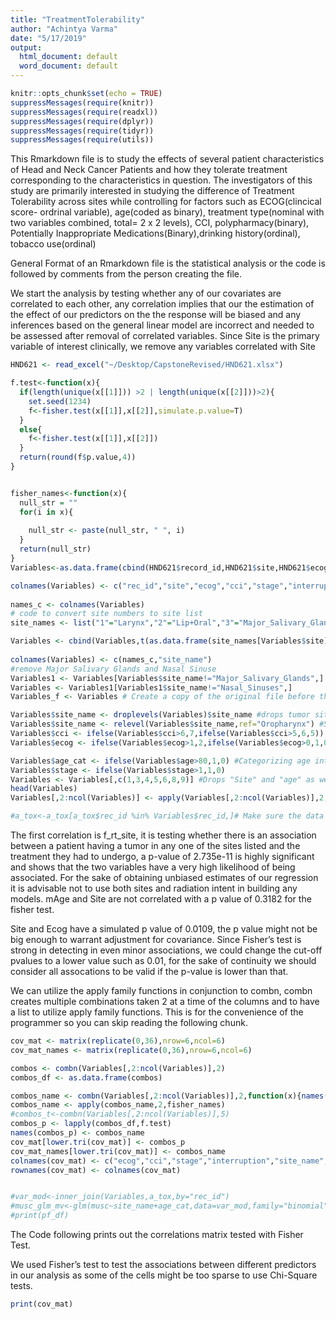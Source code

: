 ```yaml
---
title: "TreatmentTolerability"
author: "Achintya Varma"
date: "5/17/2019"
output: 
  html_document: default
  word_document: default
---
```


```r
knitr::opts_chunk$set(echo = TRUE)
suppressMessages(require(knitr))
suppressMessages(require(readxl))
suppressMessages(require(dplyr))
suppressMessages(require(tidyr))
suppressMessages(require(utils))

```

This Rmarkdown file is to study the effects of several patient characteristics of Head and Neck Cancer Patients and how they tolerate treatment corresponding to the characteristics in question. The investigators of this study are primarily interested in studying the difference of Treatment Tolerability across sites while controlling for factors such as ECOG(clincical score- ordrinal variable), age(coded as binary), treatment type(nominal with two variables combined, total= 2 x 2 levels), CCI, polypharmacy(binary), Potentially Inappropriate Medications(Binary),drinking history(ordinal), tobacco use(ordinal)

General Format of an Rmarkdown file is the statistical analysis or the code is followed by comments from the person creating the file. 

We start the analysis by testing whether any of our covariates are correlated to each other, any correlation implies that our the estimation of the effect of our predictors on the the response will be biased and any inferences based on the general linear model are incorrect and needed to be assessed after removal of correlated variables. Since Site is the primary variable of interest clinically, we remove any variables correlated with Site

```r
HND621 <- read_excel("~/Desktop/CapstoneRevised/HND621.xlsx")

f.test<-function(x){
  if(length(unique(x[[1]])) >2 | length(unique(x[[2]]))>2){
    set.seed(1234)
    f<-fisher.test(x[[1]],x[[2]],simulate.p.value=T)
  }
  else{
    f<-fisher.test(x[[1]],x[[2]])
  }
  return(round(f$p.value,4))
} 


fisher_names<-function(x){
  null_str = ""
  for(i in x){
  
    null_str <- paste(null_str, " ", i)
  }
  return(null_str)
}
Variables<-as.data.frame(cbind(HND621$record_id,HND621$site,HND621$ecog,HND621$cci_excel,HND621$stagefinal8,HND621$interruption,HND621$age_at_rt_start))

colnames(Variables) <- c("rec_id","site","ecog","cci","stage","interruption","age")
 
names_c <- colnames(Variables)
# code to convert site numbers to site list
site_names <- list("1"="Larynx","2"="Lip+Oral","3"="Major_Salivary_Glands","4"="Nasopharynx","5"="Oropharynx","6"="Hypopharynx","7"="Nasal_Sinuses")

Variables <- cbind(Variables,t(as.data.frame(site_names[Variables$site]))) #uses the list above to convert the "numeric" values of the tumor sites to character type
                 
colnames(Variables) <- c(names_c,"site_name")
#remove Major Salivary Glands and Nasal Sinuse
Variables1 <- Variables[Variables$site_name!="Major_Salivary_Glands",]
Variables <- Variables1[Variables1$site_name!="Nasal_Sinuses",]
Variables_f <- Variables # Create a copy of the original file before the next steps

Variables$site_name <- droplevels(Variables)$site_name #drops tumor sites we are not interested in analyzing
Variables$site_name <- relevel(Variables$site_name,ref="Oropharynx") #Sets the reference to the biggest site in our dataset
Variables$cci <- ifelse(Variables$cci>6,7,ifelse(Variables$cci>5,6,5)) #Cci greater than 7 is counted as one category
Variables$ecog <- ifelse(Variables$ecog>1,2,ifelse(Variables$ecog>0,1,0))#Ecog higher than 2 is counted as a single score

Variables$age_cat <- ifelse(Variables$age>80,1,0) #Categorizing age into 80+ vs 70-80
Variables$stage <- ifelse(Variables$stage>1,1,0)
Variables <- Variables[,c(1,3,4,5,6,8,9)] #Drops "Site" and "age" as we are interested in categorizing age and the character values of site
head(Variables)
Variables[,2:ncol(Variables)] <- apply(Variables[,2:ncol(Variables)],2,as.character) #convert all the predictors to characters as it is helpful to have characters to conduct logistic regressions

#a_tox<-a_tox[a_tox$rec_id %in% Variables$rec_id,]# Make sure the data frame with all our response variables has the same rows as our dataframes with all the predictors, a_tox was defined in a different .r file from the same project and is in the workspace
```
The first correlation is f_rt_site, it is testing whether there is an association between a patient having a tumor in any one of the sites listed and the treatment they had to undergo, a p-value of 2.735e-11 is highly significant and shows that the two variables have a very high likelihood of being associated. For the sake of obtaining unbiased estimates of our regression it is advisable not to use both sites and radiation intent in building any models.
mAge and Site are not correlated with a p value of 0.3182 for the fisher test. 

Site and Ecog have a simulated p value of 0.0109, the p value might not be big enough to warrant adjustment for covariance. Since Fisher's test is strong in detecting in even minor associations, we could change the cut-off pvalues to a lower value such as 0.01, for the sake of continuity we should consider all assocations to be valid if the p-value is lower than that. 

We can utilize the apply family functions in conjunction to combn, combn creates multiple combinations taken 2 at a time of the columns and to have a list to utilize apply family functions. 
This is for the convenience of the programmer so you can skip reading the following chunk.
```r


cov_mat <- matrix(replicate(0,36),nrow=6,ncol=6)
cov_mat_names <- matrix(replicate(0,36),nrow=6,ncol=6)

combos <- combn(Variables[,2:ncol(Variables)],2)
combos_df <- as.data.frame(combos)

combos_name <- combn(Variables[,2:ncol(Variables)],2,function(x){names(x)})
combos_name <- apply(combos_name,2,fisher_names)
#combos_t<-combn(Variables[,2:ncol(Variables)],5)
combos_p <- lapply(combos_df,f.test)
names(combos_p) <- combos_name
cov_mat[lower.tri(cov_mat)] <- combos_p
cov_mat_names[lower.tri(cov_mat)] <- combos_name
colnames(cov_mat) <- c("ecog","cci","stage","interruption","site_name","age_cat")
rownames(cov_mat) <- colnames(cov_mat)


#var_mod<-inner_join(Variables,a_tox,by="rec_id")
#musc_glm_mv<-glm(musc~site_name+age_cat,data=var_mod,family="binomial")
#print(pf_df)

```
The Code following prints out the correlations matrix tested with Fisher Test. 

We used Fisher's test to test the associations between different predictors in our analysis as some of the cells might be too sparse to use Chi-Square tests. 

```r
print(cov_mat)
```

